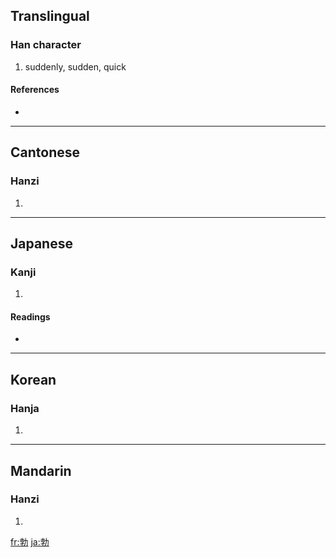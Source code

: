 {{see|艴}}
==Translingual==

===Han character===
{{Han char|rn=19|rad=力|as=07|sn=9|four=4442<sub>7</sub>|canj=十木大尸 (JDKS)}}

# suddenly, sudden, quick

====References====
* {{Han ref|kx=0147.270|dkj=02351|dj=0332.080|hdz=10370.150|uh=52C3|ud=21187|bh=AB6B|bd=43883}}

----

==Cantonese==

===Hanzi===
{{yue-hanzi|jyut=|y=but6}}

# {{defn|Cantonese}}

----

==Japanese==

===Kanji===
{{ja-kanji|grade=|rs=力07}}

# {{defn|Japanese}}

====Readings====
* {{ja-readings|on=[[ぼつ]] (botsu), [[ほつ]] (hotsu)|kun=[[にわかに]] (niwakani), [[おこる]] (okoru)}}

----

==Korean==

===Hanja===
{{ko-hanja|hangeul=발|rv=bal|mr=pal}}

# {{defn|Korean}}

----

==Mandarin==

===Hanzi===
{{cmn-hanzi|pin=[[bó]] ([[bo2]])|wg=po<sup>2</sup>}}

# {{defn|Mandarin}}

[[fr:勃]]
[[ja:勃]]